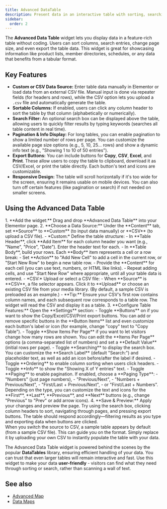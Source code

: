 ```yaml
---
title: Advanced DataTable
description: Present data in an interactive table with sorting, searching, pagination, and export options. Ideal for directories, reports, and any structured data display.
sidebar:
  order: 2
---
```



The **Advanced Data Table** widget lets you display data in a feature-rich table without coding. Users can sort columns, search entries, change page size, and even export the table data. This widget is great for showcasing information like product lists, member directories, schedules, or any data that benefits from a tabular format.

## Key Features

- **Custom or CSV Data Source:** Enter table data manually in Elementor or load data from an external CSV file. Manual input is done via repeater fields (for headers and rows), while the CSV option lets you upload a `.csv` file and automatically generate the table.
- **Sortable Columns:** If enabled, users can click any column header to sort the table by that column (alphabetically or numerically).
- **Search Filter:** An optional search box can be displayed above the table, allowing users to quickly filter results by typing keywords (searches all table content in real time).
- **Pagination & Info Display:** For long tables, you can enable pagination to show a limited number of rows per page. You can customize the available page size options (e.g., 5, 10, 25... rows) and show a dynamic info text (e.g., "Showing 1 to 10 of 50 entries").
- **Export Buttons:** You can include buttons for **Copy**, **CSV**, **Excel**, and **Print**. These allow users to copy the table to clipboard, download it as CSV/Excel, or print the table directly. Each button's text and icons are customizable.
- **Responsive Design:** The table will scroll horizontally if it's too wide for the screen, ensuring it remains usable on mobile devices. You can also turn off certain features (like pagination or search) if not needed on smaller screens.

## Using the Advanced Data Table

<Steps>
1. **Add the widget:** Drag and drop **Advanced Data Table** into your Elementor page.
2. **Choose a Data Source:** Under the **Content** tab, set **Source** to **Custom** (to input data manually) or **CSV** (to upload a CSV file).
   - *Custom:* Define the table structure:
     - In **Table Header**, click **Add Item** for each column header you want (e.g., "Name", "Price", "Date"). Enter the header text for each.
     - In **Table Body**, build your rows. Each **Body** item represents a cell or a row break:
       - Set **Action** to "Add New Cell" to add a cell in the current row, or "Start New Row" to begin a new table row.
       - Provide the **Content** for each cell (you can use text, numbers, or HTML like links).
       - Repeat adding cells, and use "Start New Row" where appropriate, until all your table data is entered.
   - *CSV:* Upload or select a CSV file:
     - When **Source** is **CSV**, a file selector appears. Click it to **Upload** or choose an existing CSV file from your media library. (By default, a sample CSV is preloaded as an example.)
     - **Tip:** Ensure your CSV's first row contains column names, and each subsequent row corresponds to a table row. The widget will read the CSV and display it as a table.
3. **Configure Table Features:** Open the **Settings** section:
   - Toggle **Buttons** on if you want to show the Copy/Excel/CSV/Print export buttons. You can add or remove specific buttons in the **Button Items** list and even customize each button's label or icon (for example, change "copy" text to "Copy Table").
   - Toggle **Show Items Per Page** if you want to let visitors change how many rows are shown. You can edit the **Items Per Page** options (a comma-separated list of numbers) and set a **Default Value** (initial rows per page).
   - Toggle **Searching** to display the search box. You can customize the **Search Label** (default "Search:") and placeholder text, as well as add an icon before/after the label if desired.
   - Toggle **Ordering** to enable column sorting when users click headers.
   - Toggle **Info** to show the "Showing X of Y entries" text.
   - Toggle **Paging** to enable pagination. If enabled, choose a **Paging Type**:
     - "Numbers" (just page numbers),
     - "Previous/Next",
     - "Numbers + Previous/Next",
     - "First/Last + Previous/Next",
     - or "First/Last + Numbers".  
     Depending on the type, you can customize the text and icons for the **First**, **Last**, **Previous**, and **Next** buttons (e.g., change "Previous" to "Prev" or add arrow icons).
4. **Save & Preview:** Apply your changes and preview the page. Try using the search box, clicking column headers to sort, navigating through pages, and pressing export buttons. The table should respond accordingly—filtering results as you type and exporting data when buttons are clicked.
</Steps>

<Aside type="tip">
When you switch the source to CSV, a sample table appears by default (from a sample CSV file). This can guide you on the format. Simply replace it by uploading your own CSV to instantly populate the table with your data.
</Aside>

The Advanced Data Table widget is powered behind the scenes by the popular **DataTables** library, ensuring efficient handling of your data. You can trust that even larger tables will remain interactive and fast. Use this widget to make your data **user-friendly** - visitors can find what they need through sorting or search, rather than scanning a wall of text.


## See also

- [Advanced Map](/vertex/widgets/data-maps/advanced-map/)
- [Data Maps](/vertex/widgets/data-maps/)
